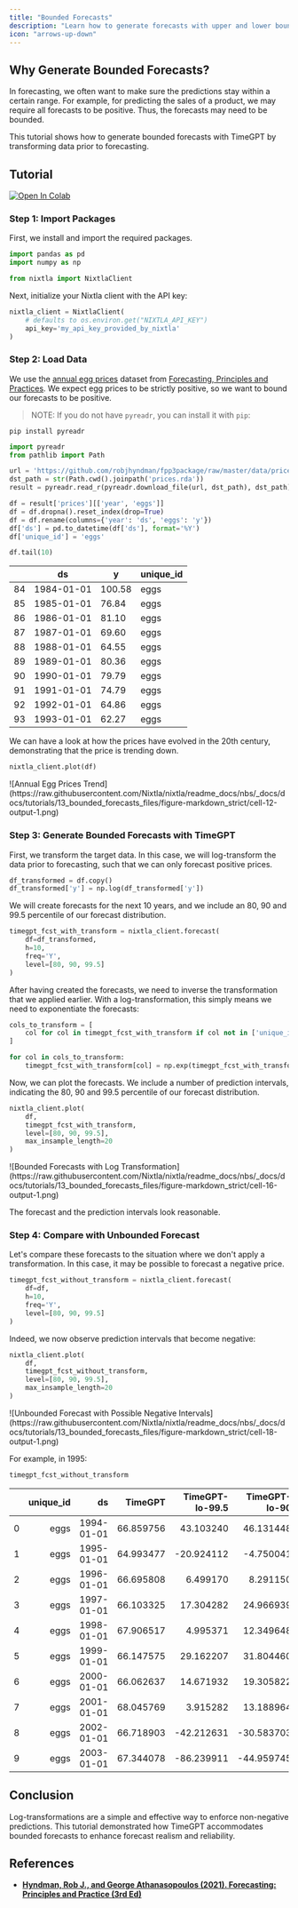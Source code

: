 ```yaml
---
title: "Bounded Forecasts"
description: "Learn how to generate forecasts with upper and lower bounds to match your business constraints."
icon: "arrows-up-down"
---
```


## Why Generate Bounded Forecasts?

In forecasting, we often want to make sure the predictions stay within a certain
range. For example, for predicting the sales of a product, we may require all
forecasts to be positive. Thus, the forecasts may need to be bounded.

This tutorial shows how to generate bounded forecasts with TimeGPT by
transforming data prior to forecasting.



## Tutorial

[![Open In Colab](https://colab.research.google.com/assets/colab-badge.svg)](https://colab.research.google.com/github/Nixtla/nixtla/blob/main/nbs/docs/tutorials/13_bounded_forecasts.ipynb)

### Step 1: Import Packages

First, we install and import the required packages.

```python
import pandas as pd
import numpy as np

from nixtla import NixtlaClient
```

Next, initialize your Nixtla client with the API key:

```python
nixtla_client = NixtlaClient(
    # defaults to os.environ.get("NIXTLA_API_KEY")
    api_key='my_api_key_provided_by_nixtla'
)
```

### Step 2: Load Data

We use the [annual egg prices](https://github.com/robjhyndman/fpp3package/tree/master/data)
dataset from [Forecasting, Principles and Practices](https://otexts.com/fpp3/).
We expect egg prices to be strictly positive, so we want to bound our forecasts
to be positive.

> NOTE: If you do not have `pyreadr`, you can install it with `pip`:

```shell
pip install pyreadr
```

```python
import pyreadr
from pathlib import Path

url = 'https://github.com/robjhyndman/fpp3package/raw/master/data/prices.rda'
dst_path = str(Path.cwd().joinpath('prices.rda'))
result = pyreadr.read_r(pyreadr.download_file(url, dst_path), dst_path)

df = result['prices'][['year', 'eggs']]
df = df.dropna().reset_index(drop=True)
df = df.rename(columns={'year': 'ds', 'eggs': 'y'})
df['ds'] = pd.to_datetime(df['ds'], format='%Y')
df['unique_id'] = 'eggs'

df.tail(10)
```

|       | **ds**       | **y**    | **unique_id** |
| ----- | ------------ | -------- | ------------- |
| 84    | 1984-01-01   | 100.58   | eggs          |
| 85    | 1985-01-01   | 76.84    | eggs          |
| 86    | 1986-01-01   | 81.10    | eggs          |
| 87    | 1987-01-01   | 69.60    | eggs          |
| 88    | 1988-01-01   | 64.55    | eggs          |
| 89    | 1989-01-01   | 80.36    | eggs          |
| 90    | 1990-01-01   | 79.79    | eggs          |
| 91    | 1991-01-01   | 74.79    | eggs          |
| 92    | 1992-01-01   | 64.86    | eggs          |
| 93    | 1993-01-01   | 62.27    | eggs          |

We can have a look at how the prices have evolved in the 20th century,
demonstrating that the price is trending down.

```python
nixtla_client.plot(df)
```

<Frame caption="Figure 1: Annual Egg Prices Trend from 1900s to 1990s">
  ![Annual Egg Prices Trend](https://raw.githubusercontent.com/Nixtla/nixtla/readme_docs/nbs/_docs/docs/tutorials/13_bounded_forecasts_files/figure-markdown_strict/cell-12-output-1.png)
</Frame>


### Step 3: Generate Bounded Forecasts with TimeGPT

First, we transform the target data. In this case, we will log-transform the
data prior to forecasting, such that we can only forecast positive prices.

```python
df_transformed = df.copy()
df_transformed['y'] = np.log(df_transformed['y'])
```

We will create forecasts for the next 10 years, and we include an 80, 90 and
99.5 percentile of our forecast distribution.

```python
timegpt_fcst_with_transform = nixtla_client.forecast(
    df=df_transformed,
    h=10,
    freq='Y',
    level=[80, 90, 99.5]
)
```

After having created the forecasts, we need to inverse the transformation that
we applied earlier. With a log-transformation, this simply means we need to
exponentiate the forecasts:

```python
cols_to_transform = [
    col for col in timegpt_fcst_with_transform if col not in ['unique_id', 'ds']
]

for col in cols_to_transform:
    timegpt_fcst_with_transform[col] = np.exp(timegpt_fcst_with_transform[col])
```

Now, we can plot the forecasts. We include a number of prediction intervals,
indicating the 80, 90 and 99.5 percentile of our forecast distribution.

```python
nixtla_client.plot(
    df,
    timegpt_fcst_with_transform,
    level=[80, 90, 99.5],
    max_insample_length=20
)
```

<Frame caption="Figure 2: Bounded Forecasts with TimeGPT Using Log Transformation">
      ![Bounded Forecasts with Log Transformation](https://raw.githubusercontent.com/Nixtla/nixtla/readme_docs/nbs/_docs/docs/tutorials/13_bounded_forecasts_files/figure-markdown_strict/cell-16-output-1.png)
</Frame>

The forecast and the prediction intervals look reasonable.

### Step 4: Compare with Unbounded Forecast

Let's compare these forecasts to the situation where we don't apply a
transformation. In this case, it may be possible to forecast a negative price.

```python
timegpt_fcst_without_transform = nixtla_client.forecast(
    df=df,
    h=10,
    freq='Y',
    level=[80, 90, 99.5]
)
```

Indeed, we now observe prediction intervals that become negative:

```python
nixtla_client.plot(
    df,
    timegpt_fcst_without_transform,
    level=[80, 90, 99.5],
    max_insample_length=20
)
```

<Frame caption="Figure 3: Unbounded Forecast with Possible Negative Intervals">
  ![Unbounded Forecast with Possible Negative Intervals](https://raw.githubusercontent.com/Nixtla/nixtla/readme_docs/nbs/_docs/docs/tutorials/13_bounded_forecasts_files/figure-markdown_strict/cell-18-output-1.png)
</Frame>

For example, in 1995:

```python
timegpt_fcst_without_transform
```

|   | unique_id |         ds |   TimeGPT | TimeGPT-lo-99.5 | TimeGPT-lo-90 | TimeGPT-lo-80 | TimeGPT-hi-80 | TimeGPT-hi-90 | TimeGPT-hi-99.5 |
|--:|----------:|-----------:|----------:|----------------:|--------------:|--------------:|--------------:|--------------:|----------------:|
| 0 |      eggs | 1994-01-01 | 66.859756 |       43.103240 |     46.131448 |     49.319034 |     84.400479 |     87.588065 |       90.616273 |
| 1 |      eggs | 1995-01-01 | 64.993477 |      -20.924112 |     -4.750041 |     12.275298 |    117.711656 |    134.736995 |      150.911066 |
| 2 |      eggs | 1996-01-01 | 66.695808 |        6.499170 |      8.291150 |     10.177444 |    123.214173 |    125.100467 |      126.892446 |
| 3 |      eggs | 1997-01-01 | 66.103325 |       17.304282 |     24.966939 |     33.032894 |     99.173756 |    107.239711 |      114.902368 |
| 4 |      eggs | 1998-01-01 | 67.906517 |        4.995371 |     12.349648 |     20.090992 |    115.722042 |    123.463386 |      130.817663 |
| 5 |      eggs | 1999-01-01 | 66.147575 |       29.162207 |     31.804460 |     34.585779 |     97.709372 |    100.490691 |      103.132943 |
| 6 |      eggs | 2000-01-01 | 66.062637 |       14.671932 |     19.305822 |     24.183601 |    107.941673 |    112.819453 |      117.453343 |
| 7 |      eggs | 2001-01-01 | 68.045769 |        3.915282 |     13.188964 |     22.950736 |    113.140802 |    122.902573 |      132.176256 |
| 8 |      eggs | 2002-01-01 | 66.718903 |      -42.212631 |    -30.583703 |    -18.342726 |    151.780531 |    164.021508 |      175.650436 |
| 9 |      eggs | 2003-01-01 | 67.344078 |      -86.239911 |    -44.959745 |     -1.506939 |    136.195095 |    179.647901 |      220.928067 |

## Conclusion

Log-transformations are a simple and effective way to enforce non-negative
predictions. This tutorial demonstrated how TimeGPT accommodates bounded
forecasts to enhance forecast realism and reliability.

## References

- [**Hyndman, Rob J., and George Athanasopoulos (2021). Forecasting: Principles and Practice (3rd Ed)**](https://otexts.com/fpp3/)